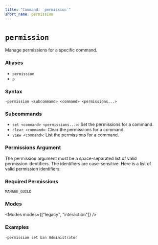 ```yaml
---
title: "Command: `permission`"
short_name: permission
---
```



# `permission`

Manage permissions for a specific command.

### Aliases

-   `permission`
-   `p`

### Syntax

```
-permission <subcommand> <command> <permissions...>
```

### Subcommands

-   `set <command> <permissions...>`: Set the permissions for a command.
-   `clear <command>`: Clear the permissions for a command.
-   `view <command>`: List the permissions for a command.

### Permissions Argument

The permission argument must be a space-separated list of valid permission identifiers. The identifiers are case-sensitive.
Here is a list of valid permission identifiers:

<ValidPermissionIdentifiers />

### Required Permissions

`MANAGE_GUILD`

### Modes

<Modes modes={["legacy", "interaction"]} />

### Examples

```
-permission set ban Administrator
```
